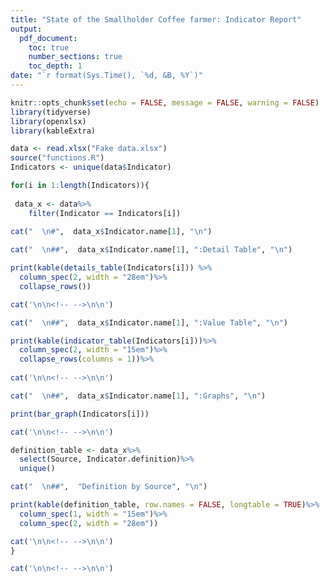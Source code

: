 ```yaml
---
title: "State of the Smallholder Coffee farmer: Indicator Report"
output:
  pdf_document: 
    toc: true
    number_sections: true
    toc_depth: 1
date: "`r format(Sys.Time(), `%d, &B, %Y`)"
---
```


```r
knitr::opts_chunk$set(echo = FALSE, message = FALSE, warning = FALSE)
library(tidyverse)
library(openxlsx)
library(kableExtra)
```

```r
data <- read.xlsx("Fake data.xlsx")
source("functions.R")
Indicators <- unique(data$Indicator)
```

```r
for(i in 1:length(Indicators)){
  
 data_x <- data%>%
    filter(Indicator == Indicators[i])   
 
cat("  \n#",  data_x$Indicator.name[1], "\n")    

cat("  \n##",  data_x$Indicator.name[1], ":Detail Table", "\n")  

print(kable(details_table(Indicators[i])) %>%
  column_spec(2, width = "28em")%>%
  collapse_rows())

cat('\n\n<!-- -->\n\n')

cat("  \n##",  data_x$Indicator.name[1], ":Value Table", "\n")  

print(kable(indicator_table(Indicators[i]))%>%
  column_spec(2, width = "15em")%>%
  collapse_rows(columns = 1))%>%
  
cat('\n\n<!-- -->\n\n')

cat("  \n##",  data_x$Indicator.name[1], ":Graphs", "\n")  

print(bar_graph(Indicators[i]))

cat('\n\n<!-- -->\n\n')

definition_table <- data_x%>%
  select(Source, Indicator.definition)%>%
  unique()

cat("  \n##",  "Definition by Source", "\n")  

print(kable(definition_table, row.names = FALSE, longtable = TRUE)%>%
  column_spec(1, width = "15em")%>%
  column_spec(2, width = "28em"))

cat('\n\n<!-- -->\n\n')
}

cat('\n\n<!-- -->\n\n')
```


